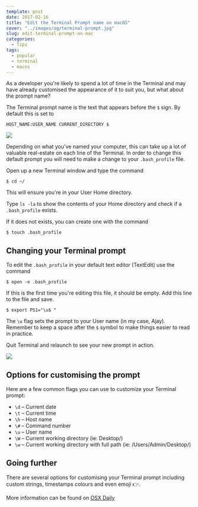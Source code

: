 ```yaml
---
template: post
date: 2017-02-16
title: "Edit the Terminal Prompt name on macOS"
cover: "../images/og/terminal-prompt.jpg"
slug: edit-terminal-prompt-on-mac
categories:
  - Tips
tags:
  - popular
  - terminal
  - macos
---
```


As a developer you're likely to spend a lot of time in the Terminal and may have already customised the appearance of it to suit you, but what about the prompt name?

The Terminal prompt name is the text that appears before the `$` sign. By default this is set to

```
HOST_NAME:USER_NAME CURRENT_DIRECTORY $
```

![](terminal-1.png)

Depending on what you've named your computer, this can take up a lot of valuable real-estate on each line of the Terminal. In order to change this default prompt you will need to make a change to your `.bash_profile` file.

Open up a new Terminal window and type the command

```shell
$ cd ~/
```

This will ensure you're in your User Home directory.

Type `ls -la` to show the contents of your Home directory and check if a `.bash_profile` exists.

If it does not exists, you can create one with the command

```shell
$ touch .bash_profile
```

## Changing your Terminal prompt

To edit the `.bash_profile` in your default text editor (TextEdit) use the command

```shell
$ open -e .bash_profile
```

If this is the first time you're editing this file, it should be empty. Add this line to the file and save.

```shell
$ export PS1="\u$ "
```

The `\u` flag sets the prompt to your User name (in my case, Ajay). Remember to keep a space after the `$` symbol to make things easier to read in practice.

Quit Terminal and relaunch to see your new prompt in action.

![](terminal-2.png)

## Options for customising the prompt

Here are a few common flags you can use to customize your Terminal prompt:

- `\d` – Current date
- `\t` – Current time
- `\h` – Host name
- `\#` – Command number
- `\u` – User name
- `\W` – Current working directory (ie: Desktop/)
- `\w` – Current working directory with full path (ie: /Users/Admin/Desktop/)

## Going further

There are several options for customising your Terminal prompt including custom strings, timestamps colours and even emoji 👉.

More information can be found on [OSX Daily](http://osxdaily.com/2006/12/11/how-to-customize-your-terminal-prompt/)
